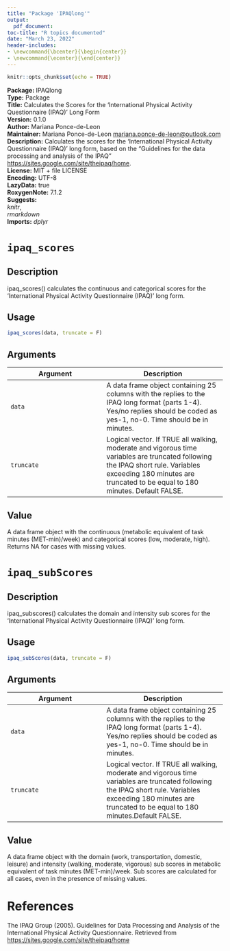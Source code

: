 ```yaml
---
title: "Package 'IPAQlong'"
output: 
  pdf_document:
toc-title: "R topics documented"
date: "March 23, 2022"
header-includes:
- \newcommand{\bcenter}{\begin{center}}
- \newcommand{\ecenter}{\end{center}}
---
```


```r
knitr::opts_chunk$set(echo = TRUE)
```


**Package:** IPAQlong  
**Type:** Package  
**Title:** Calculates the Scores for the ‘International Physical Activity   Questionnaire (IPAQ)’ Long Form  
**Version:** 0.1.0  
**Author:** Mariana Ponce-de-Leon  
**Maintainer:** Mariana Ponce-de-Leon <mariana.ponce-de-leon@outlook.com>  
**Description:** Calculates the scores for the 'International Physical Activity Questionnaire (IPAQ)' long form, based on the "Guidelines for the data processing and analysis of the IPAQ" <https://sites.google.com/site/theipaq/home>.   
**License:** MIT + file LICENSE  
**Encoding:** UTF-8  
**LazyData:** true  
**RoxygenNote:** 7.1.2  
**Suggests:**   
    *knitr*,  
    *rmarkdown*  
**Imports:** 
    *dplyr*

\renewcommand{\contentsname}{R topics documented}    

\tableofcontents 


\bcenter
# `ipaq_scores`
\ecenter

## Description

ipaq_scores() calculates the continuous and categorical scores for the 'International Physical Activity Questionnaire (IPAQ)'
 long form.


## Usage

```r
ipaq_scores(data, truncate = F)
```


## Arguments

Argument      |Description
------------- |----------------
`data`     |     A data frame object containing 25 columns with the replies to the IPAQ long format (parts 1-4). Yes/no replies should be coded as yes-1, no-0. Time should be in minutes. 
`truncate`     |     Logical vector. If TRUE all walking, moderate and vigorous time variables are truncated following the IPAQ short rule. Variables exceeding 180 minutes are truncated to be equal to 180 minutes. Default FALSE.


## Value

A data frame object with the continuous (metabolic equivalent of task minutes (MET-min)/week) and categorical scores (low, moderate, high). Returns NA for cases with missing values.




\newpage
\bcenter
# `ipaq_subScores`
\ecenter

## Description

ipaq_subscores() calculates the domain and intensity sub scores for the 'International Physical Activity Questionnaire (IPAQ)'
 long form.


## Usage

```r
ipaq_subScores(data, truncate = F)
```


## Arguments

Argument      |Description
------------- |----------------
`data`     |     A data frame object containing 25 columns with the replies to the IPAQ long format (parts 1-4). Yes/no replies should be coded as yes-1, no-0. Time should be in minutes.
`truncate`     |     Logical vector. If TRUE all walking, moderate and vigorous time variables are truncated following the IPAQ short rule. Variables exceeding 180 minutes are truncated to be equal to 180 minutes.Default FALSE.


## Value

A data frame object with the domain (work, transportation, domestic, leisure) and intensity (walking, moderate, vigorous) sub scores in metabolic equivalent of task minutes (MET-min)/week. Sub scores are calculated for all cases, even in the presence of missing values.


# References

The IPAQ Group (2005). Guidelines for Data Processing and Analysis of the International Physical Activity Questionnaire. Retrieved from <https://sites.google.com/site/theipaq/home>


